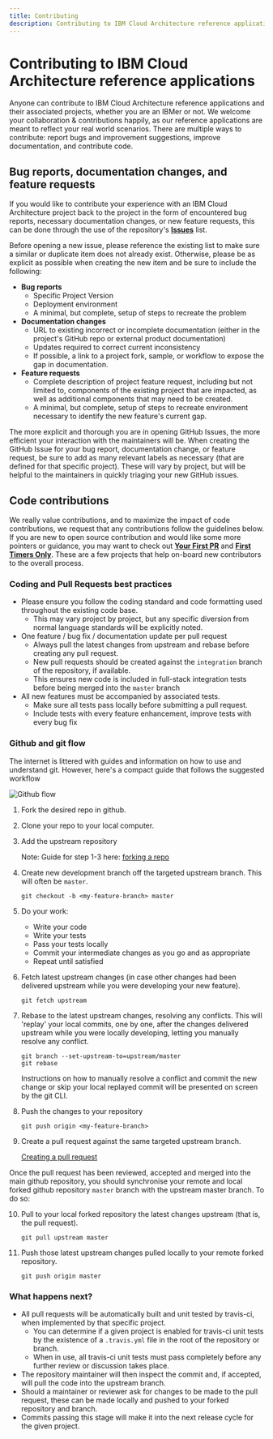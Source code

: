 ```yaml
---
title: Contributing
description: Contributing to IBM Cloud Architecture reference applications
---
```


# Contributing to IBM Cloud Architecture reference applications
Anyone can contribute to IBM Cloud Architecture reference applications and their associated projects, whether you are an IBMer or not.
We welcome your collaboration & contributions happily, as our reference applications are meant to reflect your real world scenarios.
There are multiple ways to contribute: report bugs and improvement suggestions, improve documentation, and contribute code.


## Bug reports, documentation changes, and feature requests

If you would like to contribute your experience with an IBM Cloud Architecture project back to the project in the form of encountered bug reports, necessary documentation changes, or new feature requests, this can be done through the use of the repository's [**Issues**](#) list.  

Before opening a new issue, please reference the existing list to make sure a similar or duplicate item does not already exist.  Otherwise, please be as explicit as possible when creating the new item and be sure to include the following:

- **Bug reports**
  - Specific Project Version
  - Deployment environment
  - A minimal, but complete, setup of steps to recreate the problem
- **Documentation changes**
  - URL to existing incorrect or incomplete documentation (either in the project's GitHub repo or external product documentation)
  - Updates required to correct current inconsistency
  - If possible, a link to a project fork, sample, or workflow to expose the gap in documentation.
- **Feature requests**
  - Complete description of project feature request, including but not limited to, components of the existing project that are impacted, as well as additional components that may need to be created.
  - A minimal, but complete, setup of steps to recreate environment necessary to identify the new feature's current gap.

The more explicit and thorough you are in opening GitHub Issues, the more efficient your interaction with the maintainers will be.  When creating the GitHub Issue for your bug report, documentation change, or feature request, be sure to add as many relevant labels as necessary (that are defined for that specific project).  These will vary by project, but will be helpful to the maintainers in quickly triaging your new GitHub issues.

## Code contributions

We really value contributions, and to maximize the impact of code contributions, we request that any contributions follow the guidelines below.  If you are new to open source contribution and would like some more pointers or guidance, you may want to check out [**Your First PR**](http://yourfirstpr.github.io/) and [**First Timers Only**](https://www.firsttimersonly.com/).  These are a few projects that help on-board new contributors to the overall process.

### Coding and Pull Requests best practices
- Please ensure you follow the coding standard and code formatting used throughout the existing code base.
  - This may vary project by project, but any specific diversion from normal language standards will be explicitly noted.
- One feature / bug fix / documentation update per pull request
  - Always pull the latest changes from upstream and rebase before creating any pull request.  
  - New pull requests should be created against the `integration` branch of the repository, if available.
  - This ensures new code is included in full-stack integration tests before being merged into the `master` branch
- All new features must be accompanied by associated tests.
  - Make sure all tests pass locally before submitting a pull request.
  - Include tests with every feature enhancement, improve tests with every bug fix

### Github and git flow

The internet is littered with guides and information on how to use and understand git.
However, here's a compact guide that follows the suggested workflow

![Github flow](https://ibm-cloud-architecture.github.io/assets/img/github_flow.png)

1. Fork the desired repo in github.

2. Clone your repo to your local computer.

3. Add the upstream repository

    Note: Guide for step 1-3 here: [forking a repo](https://help.github.com/articles/fork-a-repo/)

4. Create new development branch off the targeted upstream branch.  This will often be `master`.

    ```
    git checkout -b <my-feature-branch> master
    ```

5. Do your work:
   - Write your code
   - Write your tests
   - Pass your tests locally
   - Commit your intermediate changes as you go and as appropriate
   - Repeat until satisfied

6. Fetch latest upstream changes (in case other changes had been delivered upstream while you were developing your new feature).

    ```
    git fetch upstream
    ```
7. Rebase to the latest upstream changes, resolving any conflicts. This will 'replay' your local commits, one by one, after the changes delivered upstream while you were locally developing, letting you manually resolve any conflict.

    ```
    git branch --set-upstream-to=upstream/master
    git rebase
    ```
    Instructions on how to manually resolve a conflict and commit the new change or skip your local replayed commit will be presented on screen by the git CLI.

8. Push the changes to your repository

    ```
    git push origin <my-feature-branch>
    ```

9. Create a pull request against the same targeted upstream branch.

    [Creating a pull request](https://help.github.com/articles/creating-a-pull-request/)

Once the pull request has been reviewed, accepted and merged into the main github repository, you should synchronise your remote and local forked github repository `master` branch with the upstream master branch. To do so:

10. Pull to your local forked repository the latest changes upstream (that is, the pull request).

    ```
    git pull upstream master
    ```

11. Push those latest upstream changes pulled locally to your remote forked repository.

    ```
    git push origin master
    ```

### What happens next?
- All pull requests will be automatically built and unit tested by travis-ci, when implemented by that specific project.
  - You can determine if a given project is enabled for travis-ci unit tests by the existence of a `.travis.yml` file in the root of the repository or branch.
  - When in use, all travis-ci unit tests must pass completely before any further review or discussion takes place.
- The repository maintainer will then inspect the commit and, if accepted, will pull the code into the upstream branch.
- Should a maintainer or reviewer ask for changes to be made to the pull request, these can be made locally and pushed to your forked repository and branch.
- Commits passing this stage will make it into the next release cycle for the given project.
